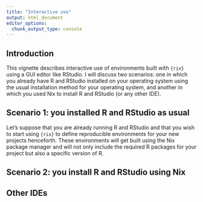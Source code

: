 ```yaml
---
title: "Interactive use"
output: html_document
editor_options:
  chunk_output_type: console
---
```


## Introduction

This vignette describes interactive use of environments built with `{rix}` using
a GUI editor like RStudio. I will discuss two scenarios: one in which you
already have R and RStudio installed on your operating system using the usual
installation method for your operating system, and another in which you used
Nix to install R and RStudio (or any other IDE).

## Scenario 1: you installed R and RStudio as usual

Let's suppose that you are already running R and RStudio and that you wish to
start using `{rix}` to define reproducible environments for your new projects
henceforth. These environments will get built using the Nix package manager and
will not only include the required R packages for your project but also a
specific version of R.

## Scenario 2: you install R and RStudio using Nix

## Other IDEs
